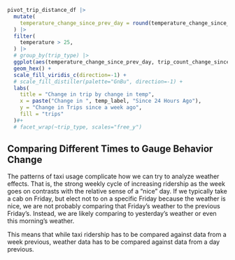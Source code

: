 <!-- ## Timeshifts -->


```r
pivot_trip_distance_df |>
  mutate(
    temperature_change_since_prev_day = round(temperature_change_since_prev_day)
  ) |>
  filter(
    temperature > 25,
  ) |>
  # group_by(trip_type) |>
  ggplot(aes(temperature_change_since_prev_day, trip_count_change_since_prev_week)) +
  geom_hex() +
  scale_fill_viridis_c(direction=-1) +
  # scale_fill_distiller(palette="GnBu", direction=-1) +
  labs(
    title = "Change in trip by change in temp",
    x = paste("Change in ", temp_label, "Since 24 Hours Ago"),
    y = "Change in Trips since a week ago",
    fill = "trips"
  )#+
  # facet_wrap(~trip_type, scales="free_y")
```



## Comparing Different Times to Gauge Behavior Change

The patterns of taxi usage complicate how we can try to analyze weather effects. 
That is, the strong weekly cycle of increasing ridership as the week goes on
contrasts with the relative sense of a “nice” day. 
If we typically take a cab on Friday, 
but elect not to on a specific Friday because the weather is nice,
we are not probably comparing that Friday’s weather to the previous Friday’s.
Instead, we are likely comparing to yesterday’s weather or even this 
morning’s weather.

This means that while taxi ridership has to be compared against 
data from a week previous, 
weather data has to be compared against data from a day previous.
